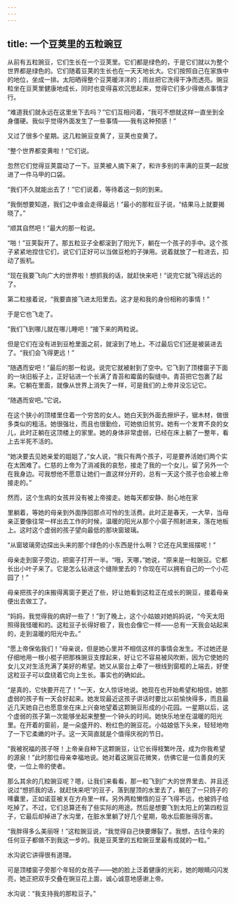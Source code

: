 ```yaml
---
---
---
```

title: 一个豆荚里的五粒豌豆
---



从前有五粒豌豆，它们生长在一个豆荚里。它们都是绿色的，于是它们就以为整个世界都是绿色的。它们随着豆荚的生长也在一天天地长大。它们按照自己在家族中的地位，坐成一排。太阳晒得整个豆荚暖洋洋的；雨丝把它洗得干净而透亮。豌豆粒坐在豆荚里健康地成长，同时也变得喜欢沉思起来，觉得它们多少得做点事情才行。

“难道我们就永远在这里坐下去吗？”它们互相问着，“我可不想就这样一直坐到全身僵硬。我似乎觉得外面发生了一些事情——我有这种预感！”

又过了很多个星期。这几粒豌豆变黄了，豆荚也变黄了。

“整个世界都变黄啦！”它们说。

忽然它们觉得豆荚震动了一下。豆荚被人摘下来了，和许多别的丰满的豆荚一起放进了一件马甲的口袋。

“我们不久就能出去了！”它们说着，等待着这一刻的到来。

“我倒想要知道，我们之中谁会走得最远！”最小的那粒豆子说，“结果马上就要揭晓了。”

“顺其自然吧！”最大的那一粒说。

“啪！”豆荚裂开了。那五粒豆子全都滚到了阳光下，躺在一个孩子的手中。这个孩子紧紧地捏住它们，说它们正好可以当做豆枪的子弹用。说着就放了一粒进去，扣动了扳机。

“现在我要飞向广大的世界啦！想抓我的话，就赶快来吧！”说完它就飞得远远的了。

第二粒接着说，“我要直接飞进太阳里去。这才是和我的身份相称的事情！”

于是它也飞走了。

“我们飞到哪儿就在哪儿睡吧！”接下来的两粒说。

但是它们在没有进到豆枪里面之前，就滚到了地上。不过最后它们还是被装进去了。“我们会飞得更远！”

“随遇而安吧！”最后的那一粒说。说完它就被射到了空中。它飞到了顶楼窗子下面的一块旧板子上，正好钻进一个长满了青苔和霉菌的裂缝中。青苔把它包裹了起来。它躺在里面，就像从世界上消失了一样，可是我们的上帝并没忘记它。

“随遇而安吧。”它说。

在这个狭小的顶楼里住着一个穷苦的女人。她白天到外面去擦炉子，锯木材，做很多类似的粗活。她很强壮，而且也很勤俭，可她依旧贫穷。她有一个发育不良的女儿，此时正躺在这顶楼上的家里。她的身体非常虚弱，已经在床上躺了一整年，看上去半死不活的。

“她决要去见她亲爱的姐姐了，”女人说，“我只有两个孩子，可是要养活她们两个实在太困难了。仁慈的上帝为了消减我的哀愁，接走了我的一个女儿，留了另外一个在我身边。可我想他不愿意让她们一直这样分开的，总有一天这个孩子也会被上帝接走的。”

然而，这个生病的女孩并没有被上帝接走。她每天都安静、耐心地在家

里躺着，等她的母亲到外面挣回那点可怜的生活费。此时正是春天，一大早，当母亲正要像往常一样出去工作的时候，温暖的阳光从那个小窗子照射进来，落在地板上。这时这个虚弱的孩子望向最低的那块窗玻璃。

“从窗玻璃旁边探出头来的那个绿色的小东西是什么啊？它还在风里摇摆呢！”

母亲走到窗子旁边，把窗子打开一半。“哦，天哪，”她说，“原来是一粒豌豆。它都长出小叶子来了。它是怎么钻进这个缝隙里去的？你现在可以拥有自己的一个小花园了！”

母亲把孩子的床搬得离窗子更近了些，好让她看到这粒正在成长的豌豆，接着母亲便出去做工了。

“妈妈，我觉得我的病好一些了！”到了晚上，这个小姑娘对她妈妈说，“今天太阳照得我怪暖和的。这粒豆子长得好极了，我也会像它一样——总有一天我会站起来的，走到温暖的阳光中去。”

“愿上帝保佑我们！”母亲说，但是她心里并不相信这样的事情会发生。不过她还是仔细地用一根小棍子把那株豌豆支撑起来，好让它不容易被风吹断，因为它使她的女儿又对生活充满了美好的希望。她又从窗台上牵了一根线到窗框的上端去，好使这粒豆子可以盘绕着它向上生长。事实也的确如此。

“是真的，它快要开花了！”一天，女人惊讶地说。她现在也开始希望和相信，她那虚弱的孩子有一天会好起来。她发现最近这孩子讲话时要比以前愉快得多，而且最近几天她自己也愿意坐在床上兴奋地望着这颗豌豆形成的小花园。一星期以后，这个虚弱的孩子第一次能够坐起来整整一个钟头的时间。她快乐地坐在温暖的阳光里。在开着的窗前，是一朵盛开的、粉红色的豌豆花。小姑娘低下头来，轻轻地吻了一下它柔嫩的叶子。这一天简直就是个值得庆祝的节日。

“我被祝福的孩子呀！上帝亲自种下这颗豌豆，让它长得枝繁叶茂，成为你我希望的源泉！”此时那位母亲幸福地说。她对着这豌豆花微笑，仿佛它是一位善良的天使，一位上帝的使者。

那么其余的几粒豌豆呢？嗯，让我们来看看，那一粒飞到广大的世界里去、并且还说过“想抓我的话，就赶快来吧”的豆子，落到屋顶的水里去了，躺在了一只鸽子的嗉囊里，正如诺亚被关在方舟里一样。另外两粒懒惰的豆子飞得不远，也被鸽子给吃掉了。不过，它们总算还有了些实际的用途。然后是想要飞到太阳上的第四粒豆子，它最后却掉进了水沟里，在脏水里躺了好几个星期，吸水后膨胀得厉害。

“我胖得多么美丽呀！”这粒豌豆说，“我觉得自己快要爆裂了。我想，古往今来的任何豆子都做不到我这一步的。我是豆荚里的五粒豌豆里最有成就的一粒。”

水沟说它讲得很有道理。

可是顶楼窗子旁那个年轻的女孩子——她的脸上泛着健康的光彩，她的眼睛闪闪发亮，她正把双手交叠在豌豆花上面，诚心诚意地感谢上帝。

水沟说：“我支持我的那粒豆子。”